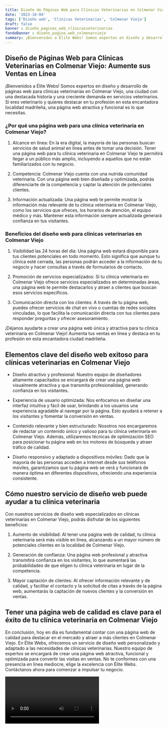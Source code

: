 ```yaml
---
title: Diseño de Páginas Web para Clínicas Veterinarias en Colmenar Viejo
date: '2023-10-04'
tags: ['Diseño web', 'Clínicas Veterinarias', 'Colmenar Viejo']
draft: false
banner : diseño_paginas_web_clínicasveterinarias
fondoBanner : diseño_pagina_web_colmenarviejo
summary: ¡Bienvenidos a Élite Webs! Somos expertos en diseño y desarrollo de páginas web para clínicas veterinarias en Colmenar Viejo, una ciudad con una destacada historia y una creciente demanda en servicios veterinarios. Si eres veterinario y quieres destacar en tu profesión en esta encantadora localidad madrileña, una página web atractiva y funcional es lo que necesitas.
---
```


## Diseño de Páginas Web para Clínicas Veterinarias en Colmenar Viejo: Aumente sus Ventas en Línea

¡Bienvenidos a Élite Webs! Somos expertos en diseño y desarrollo de páginas web para clínicas veterinarias en Colmenar Viejo, una ciudad con una destacada historia y una creciente demanda en servicios veterinarios. Si eres veterinario y quieres destacar en tu profesión en esta encantadora localidad madrileña, una página web atractiva y funcional es lo que necesitas.

### ¿Por qué una página web para una clínica veterinaria en Colmenar Viejo?

1. Alcance en línea: En la era digital, la mayoría de las personas buscan servicios de salud animal en línea antes de tomar una decisión. Tener una página web para tu clínica veterinaria en Colmenar Viejo te permitirá llegar a un público más amplio, incluyendo a aquellos que no están familiarizados con tu negocio.

2. Competencia: Colmenar Viejo cuenta con una nutrida comunidad veterinaria. Con una página web bien diseñada y optimizada, podrás diferenciarte de la competencia y captar la atención de potenciales clientes.

3. Información actualizada: Una página web te permite mostrar la información más relevante de tu clínica veterinaria en Colmenar Viejo, como los servicios que ofreces, los horarios de atención, el equipo médico y más. Mantener esta información siempre actualizada generará confianza en tus visitantes.

### Beneficios del diseño web para clínicas veterinarias en Colmenar Viejo

1. Visibilidad las 24 horas del día: Una página web estará disponible para tus clientes potenciales en todo momento. Esto significa que aunque tu clínica esté cerrada, las personas podrán acceder a la información de tu negocio y hacer consultas a través de formularios de contacto.

2. Promoción de servicios especializados: Si tu clínica veterinaria en Colmenar Viejo ofrece servicios especializados en determinadas áreas, una página web te permite destacarlos y atraer a clientes que buscan esos servicios específicos.

3. Comunicación directa con los clientes: A través de tu página web, puedes ofrecer servicios de chat en vivo o cuentas de redes sociales vinculadas, lo que facilita la comunicación directa con tus clientes para responder preguntas y ofrecer asesoramiento.

¡Déjanos ayudarte a crear una página web única y atractiva para tu clínica veterinaria en Colmenar Viejo! Aumenta tus ventas en línea y destaca en tu profesión en esta encantadora ciudad madrileña.

<GifSeo />

<Cta />

## Elementos clave del diseño web exitoso para clínicas veterinarias en Colmenar Viejo

- Diseño atractivo y profesional: Nuestro equipo de diseñadores altamente capacitados se encargará de crear una página web visualmente atractiva y que transmita profesionalidad, generando confianza en los visitantes.

- Experiencia de usuario optimizada: Nos enfocamos en diseñar una interfaz intuitiva y fácil de usar, brindando a los usuarios una experiencia agradable al navegar por la página. Esto ayudará a retener a los visitantes y fomentar la conversión en ventas.

- Contenido relevante y bien estructurado: Nosotros nos encargaremos de redactar un contenido único y valioso para tu clínica veterinaria en Colmenar Viejo. Además, utilizaremos técnicas de optimización SEO para posicionar tu página web en los motores de búsqueda y atraer tráfico de calidad.

- Diseño responsivo y adaptado a dispositivos móviles: Dado que la mayoría de las personas acceden a Internet desde sus teléfonos móviles, garantizamos que tu página web se verá y funcionará de manera óptima en diferentes dispositivos, ofreciendo una experiencia consistente.

## Cómo nuestro servicio de diseño web puede ayudar a tu clínica veterinaria

Con nuestros servicios de diseño web especializados en clínicas veterinarias en Colmenar Viejo, podrás disfrutar de los siguientes beneficios:

1. Aumento de visibilidad: Al tener una página web de calidad, tu clínica veterinaria será más visible en línea, alcanzando a un mayor número de potenciales clientes en la localidad de Colmenar Viejo.

2. Generación de confianza: Una página web profesional y atractiva transmitirá confianza en los visitantes, lo que aumentará las probabilidades de que eligen tu clínica veterinaria en lugar de la competencia.

3. Mayor captación de clientes: Al ofrecer información relevante y de calidad, y facilitar el contacto y la solicitud de citas a través de la página web, aumentarás la captación de nuevos clientes y la conversión en ventas.

## Tener una página web de calidad es clave para el éxito de tu clínica veterinaria en Colmenar Viejo

En conclusión, hoy en día es fundamental contar con una página web de calidad para destacar en el mercado y atraer a más clientes en Colmenar Viejo. En Élite Webs, ofrecemos un servicio de diseño web personalizado y adaptado a las necesidades de clínicas veterinarias. Nuestro equipo de expertos se encargará de crear una página web atractiva, funcional y optimizada para convertir las visitas en ventas. No te conformes con una presencia en línea mediocre, elige la excelencia con Élite Webs. Contáctanos ahora para comenzar a impulsar tu negocio.

<Video />

<CtaBot job='Clínicas Veterinarias' city='Colmenar Viejo'/>

<Gmaps query='Colmenar Viejo+españa+maps' />